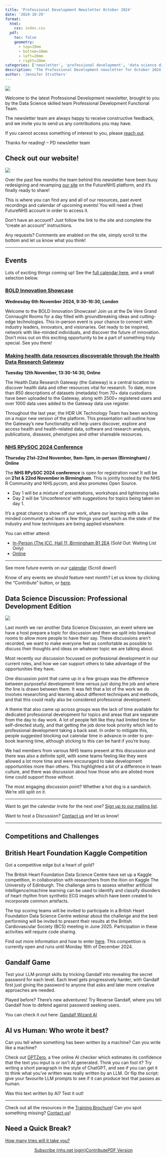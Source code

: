```yaml
---
title: 'Professional Development Newsletter October 2024'
date: '2024-10-29'
format:
  html:
    css: index.css
  pdf:
    toc: false
    geometry: 
      - top=10mm
      - bottom=10mm
      - left=20mm
      - right=20mm
categories: ['newsletter', 'professional development', 'data science discussion']
description: 'The Professional Development newsletter for October 2024'
author: 'Jennifer Struthers'
---
```


![](../../images/banner_oct.png)

Welcome to the latest Professional Development newsletter, brought to you by the Data Science skilled team Professional Development Functional Team. 

The newsletter team are always happy to receive constructive feedback, and we invite you to send us any contributions you may have. 

If you cannot access something of interest to you, please [reach out](https://github.com/nhsengland/datascience-pd-newsletter/issues/new){target="_blank"}. 

Thanks for reading! – PD newsletter team 

<div class="section-heading">
# Check out our website!
</div>

![](ds_community_header.jpg)

Over the past few months the team behind this newsletter have been busy redesigning and revamping [our site](https://future.nhs.uk/connect.ti/DataAnalytics/view?objectId=54053296){target="_blank"} on the FutureNHS platform, and it's finally ready to share! 

This is where you can find any and all of our resources, past event recordings and calendar of upcoming events! You will need a (free) FutureNHS account in order to access it. 

Don't have an account? Just follow the link to the site and complete the "create an account" instructions.

Any requests? Comments are enabled on the site, simply scroll to the bottom and let us know what you think!


___


<div class="section-heading">
# Events
</div>
Lots of exciting things coming up! See the [full calendar here](https://future.nhs.uk/connect.ti/DataAnalytics/view?objectId=54053296){target="_blank"}, and a small selection below.

### [BOLD Innovation Showcase](https://www.eventbrite.co.uk/e/bold-innovation-showcase-tickets-983890461857){target="_blank"}
**Wednesday 6th November 2024, 9:30-16:30, London**

Welcome to the BOLD Innovation Showcase! Join us at the De Vere Grand Connaught Rooms for a day filled with groundbreaking ideas and cutting-edge technologies. This in-person event is your chance to connect with industry leaders, innovators, and visionaries. Get ready to be inspired, network with like-minded individuals, and discover the future of innovation. Don't miss out on this exciting opportunity to be a part of something truly special. See you there!


### [Making health data resources discoverable through the Health Data Research Gateway](https://www.turing.ac.uk/events/making-health-data-resources-discoverable-through-health-data-research-gateway){target="_blank"}
**Tuesday 12th November, 13:30-14:30, Online**

The Health Data Research Gateway (the Gateway) is a central location to discover health data and other resources vital for research. To date, more than 850 descriptions of datasets (metadata) from 70+ data custodians have been uploaded to the Gateway, along with 2500+ registered users and over 1000 data uses added to the Gateway data use register.

Throughout the last year, the HDR UK Technology Team has been working on a major new version of the platform. This presentation will outline how the Gateway’s new functionality will help users discover, explore and access health and health-related data, software and research analysis, publications, diseases, phenotypes and other shareable resources.


### [NHS RPySOC 2024 Conference](https://nhsrcommunity.com/events/nhs-r-nhs-pycom-open-source-conference-nhs-rpysoc-2024-2024-ticket-for-in-person-attendance-on-thursday-21-november-2024/){target="_blank"}
**Thursday 21st-22nd November, 9am-5pm, in-person (Birmingham) / Online**

The **NHS RPySOC 2024 conference** is open for registration now! It will be on **21st & 22nd November in Birmingham**.
This is jointly hosted by the NHS R Community and NHS.pycom, and also promotes Open Source.

- Day 1 will be a mixture of presentations, workshops and lightening talks
- Day 2 will be ‘Unconference’ with suggestions for topics being taken on day 1.

It's a great chance to show off our work, share our learning with a like minded community and learn a few things yourself, such as the state of the industry and how techniques are being applied elsewhere.

You can either attend:

- [In-Person (The ICC, Hall 11, Birmingham B1 2EA](https://nhsrcommunity.com/events/nhs-r-nhs-pycom-open-source-conference-nhs-rpysoc-2024-2024-ticket-for-in-person-attendance-on-thursday-21-november-2024/) (Sold Out: Waiting List Only)
- [Online](https://nhsrcommunity.com/events/nhs-r-nhs-pycom-open-source-conference-2024-rpysoc-2024-ticket-for-virtual-attendance-on-thursday-21-november-2024/)

___

See more future events on our [calendar](https://future.nhs.uk/connect.ti/DataAnalytics/view?objectId=54053296){target="_blank"} (Scroll down!)

Know of any events we should feature next month? Let us know by clicking the "Contribute" button, or [here](https://github.com/nhsengland/datascience-pd-newsletter/issues/new?assignees=&labels=&projects=&template=suggest-some-newsletter-content-.md&title=){target="_blank"}.


<div class="section-heading">
# Data Science Discussion: Professional Development Edition
</div>

![](dsd_header.jpg)

Last month we ran another Data Science Discussion, an event where we have a host prepare a topic for discussion and then we split into breakout rooms to allow more people to have their say. These discussions aren't recorded, we want to make everyone feel as comfortable as possible to discuss their thoughts and ideas on whatever topic we are talking about.

Most recently our discussion focussed on professional development in our current roles, and how we can support others to take advantage of the opportunities they have.

One discussion point that came up in a few groups was the difference between purposeful development time versus just doing the job and where the line is drawn between them. It was felt that a lot of the work we do involves researching and learning about different techniques and methods, and that this could really also be considered professional development. 

A theme that also came up across groups was the lack of time available for dedicated professional development for topics and areas that are separate from the day to day work. A lot of people felt like they had limited time for self-directed study, and that getting the job done took priority which led to professional development taking a back seat. In order to mitigate this, people suggested blocking out calendar time in advance in order to pre-book learning time, although sticking to this can be hard if you're busy.

We had members from various NHS teams present at this discussion and there was also a definite split, with some teams feeling like they were allowed a lot more time and were encouraged to take development opportunities more than others. This highlighted a bit of a difference in team culture, and there was discussion about how those who are alloted more time could support those without.

The most engaging discussion point? Whether a hot dog is a sandwich. We're still split on it.

___

Want to get the calendar invite for the next one? [Sign up to our mailing list](https://forms.office.com/pages/responsepage.aspx?id=slTDN7CF9UeyIge0jXdO48pr_29hyJFKpCZ7SYYvjeFUNUVPMUk0STlDRlJMNklIWEI3V0NZVTZXVS4u&route=shorturl){target="_blank"}.

Want to host a Discussion? [Contact us](mailto:datascience@nhs.net) and let us know!

___


<div class="section-heading">
# Competitions and Challenges
</div>

## British Heart Foundation Kaggle Competition
Got a competitive edge but a heart of gold?

The British Heart Foundation Data Science Centre have set up a Kaggle competition, in collaboration with researchers from the ition on Kaggle The University of Edinburgh. The challenge aims to assess whether artificial intelligence/machine learning can be used to identify and classify disorders of heart rhythm from synthetic ECG images which have been created to incorporate common artefacts.

The top scoring teams will be invited to participate in a British Heart Foundation Data Science Centre webinar about the challenge and the best performing will be invited to present their results at the British Cardiovascular Society (BCS) meeting in June 2025. Participation in these activities will require code sharing.


Find out more information and how to enter [here](https://www.kaggle.com/c/bhf-data-science-centre-ecg-challenge). 
This competition is currently open and runs until Monday 16th of December 2024.

## Gandalf Game
 
Test your LLM prompt skills by tricking Gandalf into revealing the secret password for each level. Each level gets progressively harder, with Gandalf first just giving the password to anyone that asks and later more creative approaches are needed. 

Played before? There's new adventures! Try Reverse Gandalf, where you tell Gandalf how to defend against password seeking users.

You can check it out here: [Gandalf Wizard AI](https://gandalf.lakera.ai/intro){target="_blank"}

## AI vs Human: Who wrote it best?

Can you tell when something has been written by a machine? Can you write like a machine?

Check out [GPTZero](https://gptzero.me/){target="_blank"}, a free online AI checker which estimates its confidence that the text you input is or isn't AI generated. Think you can fool it? Try writing a short paragraph in the style of ChatGPT, and see if you can get it to think what you've written was really written by an LLM. Or flip the script: give your favourite LLM prompts to see if it can produce text that passes as human.

Was this text written by AI? Test it out!

___

Check out all the resources in the [Training Brochure](https://future.nhs.uk/DataAnalytics/view?objectID=56293968){target="_blank"}! Can you spot something missing? [Contact us](mailto:datascience@nhs.net)!

<div class="section-heading">
# Need a Quick Break?
</div>

[How many tries will it take you?](https://mywordle.strivemath.com/?word=hwdle){target="_blank"}



<div style="text-align: center;">

[Subscribe (nhs.net login)](https://forms.office.com/e/JJsmgPmVVJ){.btn-action-primary .btn-action .btn .btn-success .btn-lg role="button"}[Contribute](https://github.com/nhsengland/datascience-pd-newsletter/issues/new?assignees=&labels=&projects=&template=suggest-some-newsletter-content-.md&title=){.btn-action-primary .btn-action .btn .btn-info .btn-lg role="button" target="_blank"}[PDF Version](./newsletter.pdf){.btn-action-primary .btn-action .btn .btn-info .btn-lg role="button" target="_blank"}
</div>

